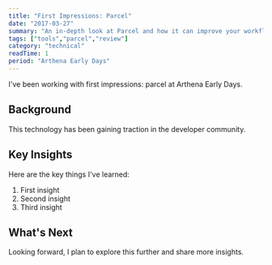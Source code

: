 ```yaml
---
title: "First Impressions: Parcel"
date: "2017-03-27"
summary: "An in-depth look at Parcel and how it can improve your workflow."
tags: ["tools","parcel","review"]
category: "technical"
readTime: 1
period: "Arthena Early Days"
---
```


I've been working with first impressions: parcel at Arthena Early Days.

## Background

This technology has been gaining traction in the developer community.

## Key Insights

Here are the key things I've learned:

1. First insight
2. Second insight
3. Third insight

## What's Next

Looking forward, I plan to explore this further and share more insights.

